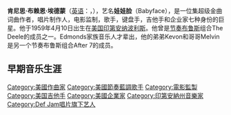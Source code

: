 {{Unreferenced|time=2014-04-08T03:28:23+00:00}}
{{request translation}}
{{Infobox musical artist
|name=娃娃脸
|image= KennethBabyfaceEdmondsHWOFMay2013.jpg
|caption=2013年5月的埃德蒙
|background=solo_singer
|birth_name=肯尼思·布赖恩·埃德蒙
|birth_date={{Birth date and age|mf=yes|1959|4|10}}
|origin={{USA}}[[印第安纳州|印第安纳州]][[印第安纳波利斯|印第安纳波利斯]]
|instrument= 声乐、结他、键盘
|genre=[[节奏布鲁斯|节奏布鲁斯]]，[[流行音乐|流行]]
|occupation=作者，曲作者，歌手<br>电影监制，唱片监制<br>键盘手，吉他手，企业家
|years_active=1976年至今
|label=Chamillitary
|associated_acts= The Deele
|website=[http://www.babyfacemusic.com/ www.babyfacemusic.com]
|current_members=
|past_members=
|notable_instruments=
}}

'''肯尼思·布赖恩·埃德蒙'''（[[英语|英语]]：'''{{lang|en|Kenneth Brian Edmonds}}'''，{{bd|1959年|4月10日|catIdx=B}}），艺名'''娃娃脸'''（Babyface），是一位集超级金曲词曲作者，唱片制作人，电影监制，歌手，键盘手，吉他手和企业家七种身份的巨星。他于1959年4月10日出生在[[美国|美国]][[印第安纳波利斯|印第安纳波利斯]]。他曾是[[节奏布鲁斯|节奏布鲁斯]]组合The Deele的成员之一。Edmonds家族音乐人才辈出，他的弟弟Kevon和哥哥Melvin是另一个节奏布鲁斯组合After 7的成员。

==早期音乐生涯==


{{Authority control}}
{{DEFAULTSORT:Babyface}}
[[Category:美國作曲家|Category:美國作曲家]]
[[Category:美國節奏藍調歌手|Category:美國節奏藍調歌手]]
[[Category:電影監製|Category:電影監製]]
[[Category:美国吉他手|Category:美国吉他手]]
[[Category:美國企業家|Category:美國企業家]]
[[Category:印第安納州音樂家|Category:印第安納州音樂家]]
[[Category:Def_Jam唱片旗下艺人|Category:Def Jam唱片旗下艺人]]